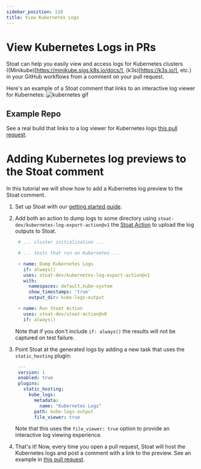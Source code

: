 ```yaml
---
sidebar_position: 110
title: View Kubernetes Logs
---
```


# View Kubernetes Logs in PRs

Stoat can help you easily view and access logs for Kubernetes clusters ((Minikube)[https://minikube.sigs.k8s.io/docs/], (k3s)[https://k3s.io/], etc.) in your GitHub workflows from a comment on your pull request.

Here's an example of a Stoat comment that links to an interactive log viewer for Kubernetes:
<img src="https://stoat-dev--static.stoat.page/kubernetes.gif" alt="kubernetes gif" width={600} />

## Example Repo

See a real build that links to a log viewer for Kubernetes logs [this pull request](https://github.com/stoat-dev/kubernetes-log-export-action/pull/1).

# Adding Kubernetes log previews to the Stoat comment

In this tutorial we will show how to add a Kubernetes log preview to the Stoat comment.

1. Set up Stoat with our [getting started guide](../installation).

2. Add both an action to dump logs to some directory using `stoat-dev/kubernetes-log-export-action@v1` the [Stoat Action](https://github.com/stoat-dev/stoat-action) to upload the log outputs to Stoat.

    ```yaml title=".github/workflows/kubernetes.yaml"
     # ... cluster initialization ...

     # ... tests that run on Kubernetes ...

     - name: Dump Kubernetes Logs
       if: always()
       uses: stoat-dev/kubernetes-log-export-action@v1
       with:
         namespaces: default,kube-system
         show_timestamps: 'true'
         output_dir: kube-logs-output

     - name: Run Stoat Action
       uses: stoat-dev/stoat-action@v0
       if: always()
    ```

    Note that if you don't include `if: always()` the results will not be captured on test failure.

3. Point Stoat at the generated logs by adding a new task that uses the `static_hosting` plugin:

    ```yaml title=".stoat/config.yaml"
     ---
     version: 1
     enabled: true
     plugins:
       static_hosting:
         kube_logs:
           metadata:
             name: "Kubernetes Logs"
           path: kube-logs-output
           file_viewer: true
    ```

    Note that this uses the `file_viewer: true` option to provide an interactive log viewing experience.

4. That's it! Now, every time you open a pull request, Stoat will host the Kubernetes logs and post a comment with a link to the preview. See an example in [this pull request](https://github.com/stoat-dev/kubernetes-log-export-action/pull/1).
